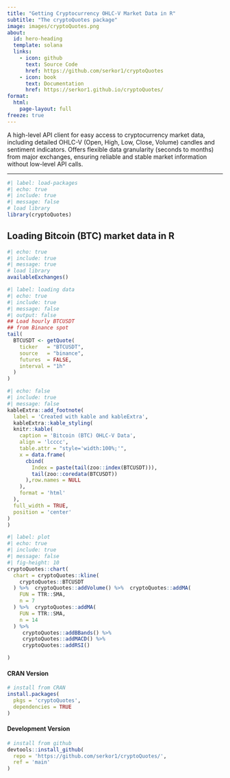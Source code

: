 ```yaml
---
title: "Getting Cryptocurrency OHLC-V Market Data in R"
subtitle: "The cryptoQuotes package"
image: images/cryptoQuotes.png
about:
  id: hero-heading
  template: solana
  links:
    - icon: github
      text: Source Code
      href: https://github.com/serkor1/cryptoQuotes
    - icon: book
      text: Documentation
      href: https://serkor1.github.io/cryptoQuotes/
format: 
  html: 
    page-layout: full
freeze: true  
---
```



:::{#hero-heading}

A high-level API client for easy access to cryptocurrency market data, including detailed OHLC-V (Open, High, Low, Close, Volume) candles and sentiment indicators. Offers flexible data granularity (seconds to months) from major exchanges, ensuring reliable and stable market information without low-level API calls. 

:::

----------

```r
#| label: load-packages
#| echo: true
#| include: true
#| message: false
# load library
library(cryptoQuotes)
```

## Loading Bitcoin (BTC) market data in R

::: {.callout-tip collapse="true" title="Supported Exchanges"}
```r
#| echo: true
#| include: true
#| message: true
# load library
availableExchanges()
```
:::


```r
#| label: loading data
#| echo: true
#| include: true
#| message: false
#| output: false
## Load hourly BTCUSDT
## from Binance spot
tail(
  BTCUSDT <- getQuote(
    ticker   = "BTCUSDT",
    source   = "binance",
    futures  = FALSE,
    interval = "1h" 
  )
)
```


```r
#| echo: false
#| include: true
#| message: false
kableExtra::add_footnote(
  label = 'Created with kable and kableExtra',
  kableExtra::kable_styling(
  knitr::kable(
    caption = 'Bitcoin (BTC) OHLC-V Data',
    align = 'lcccc',
    table.attr = "style='width:100%;'",
    x = data.frame(
      cbind(
        Index = paste(tail(zoo::index(BTCUSDT))),
        tail(zoo::coredata(BTCUSDT))
      ),row.names = NULL
    ),
    format = 'html'
  ),
  full_width = TRUE,
  position = 'center'
)
)

```




```r
#| label: plot
#| echo: true
#| include: true
#| message: false
#| fig-height: 10
cryptoQuotes::chart(
  chart = cryptoQuotes::kline(
    cryptoQuotes::BTCUSDT
  ) %>%  cryptoQuotes::addVolume() %>%  cryptoQuotes::addMA(
    FUN = TTR::SMA,
    n = 7
  ) %>%  cryptoQuotes::addMA(
    FUN = TTR::SMA,
    n = 14
  ) %>%
     cryptoQuotes::addBBands() %>%
     cryptoQuotes::addMACD() %>%
     cryptoQuotes::addRSI()

)

```


::: {.callout-tip collapse="true" title="Installing the package"}
#### CRAN Version
```r
# install from CRAN
install.packages(
  pkgs = 'cryptoQuotes',
  dependencies = TRUE
)
```
#### Development Version
```r
# install from github
devtools::install_github(
  repo = 'https://github.com/serkor1/cryptoQuotes/',
  ref = 'main'
)
```
:::
